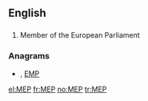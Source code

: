 ==English==

==={{initialism}}===
{{en-noun}}

# Member of the European Parliament

===Anagrams===
* {{alphagram|[[emp#English|emp]]}} , [[EMP#English|EMP]]

[[el:MEP]]
[[fr:MEP]]
[[no:MEP]]
[[tr:MEP]]